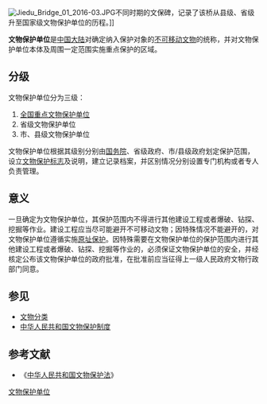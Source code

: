 [[File:Jiedu_Bridge_01_2016-03.JPG|thumb]]不同时期的文保碑，记录了该桥从县级、省级升至国家级文物保护单位的历程。]]

'''文物保护单位'''是[[中国大陆|中国大陆]]对确定纳入保护对象的[[不可移动文物|不可移动文物]]的统称，并对文物保护单位本体及周围一定范围实施重点保护的区域。

== 分级 ==
文物保护单位分为三级：
# [[全国重点文物保护单位|全国重点文物保护单位]]
# 省级文物保护单位
# 市、县级文物保护单位
文物保护单位根据其级别分别由[[中华人民共和国国务院|国务院]]、省级政府、市/县级政府划定保护范围，设立[[文物保护标志|文物保护标志]]及说明，建立记录档案，并区别情况分别设置专门机构或者专人负责管理。
{{全国重点文物保护单位分省索引}}
{{省级文物保护单位分省索引}}

==意义==
一旦确定为文物保护单位，其保护范围内不得进行其他建设工程或者爆破、钻探、挖掘等作业。建设工程应当尽可能避开不可移动文物；因特殊情况不能避开的，对文物保护单位遵循实施[[原址保护|原址保护]]。因特殊需要在文物保护单位的保护范围内进行其他建设工程或者爆破、钻探、挖掘等作业的，必须保证文物保护单位的安全，并经核定公布该文物保护单位的政府批准，在批准前应当征得上一级人民政府文物行政部门同意。

== 参见 ==
*[[文物分类|文物分类]]
*[[中华人民共和国文物保护制度|中华人民共和国文物保护制度]]

== 参考文献 ==
*《[[s:中华人民共和国文物保护法|中华人民共和国文物保护法]]》
[[Category:文物保护单位|]]
